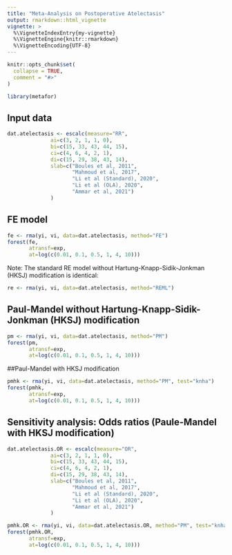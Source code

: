 ```yaml
---
title: "Meta-Analysis on Postoperative Atelectasis"
output: rmarkdown::html_vignette
vignette: >
  %\VignetteIndexEntry{my-vignette}
  %\VignetteEngine{knitr::rmarkdown}
  %\VignetteEncoding{UTF-8}
---
```


```r
knitr::opts_chunk$set(
  collapse = TRUE,
  comment = "#>"
)
```

```r
library(metafor)
```


## Input data
```r
dat.atelectasis <- escalc(measure="RR",
              ai=c(3, 2, 1, 1, 0),
              bi=c(15, 33, 43, 44, 15),
              ci=c(4, 6, 4, 2, 1),
              di=c(15, 29, 38, 43, 14),
              slab=c("Boules et al, 2011",
                     "Mahmoud et al, 2017",
                     "Li et al (Standard), 2020",
                     "Li et al (OLA), 2020",
                     "Ammar et al, 2021")
              )
```


## FE model

```r
fe <- rma(yi, vi, data=dat.atelectasis, method="FE") 
forest(fe, 
       atransf=exp,
       at=log(c(0.01, 0.1, 0.5, 1, 4, 10)))
```

Note: The standard RE model without Hartung-Knapp-Sidik-Jonkman (HKSJ) modification is identical:
```r
re <- rma(yi, vi, data=dat.atelectasis, method="REML") 
```


## Paul-Mandel without Hartung-Knapp-Sidik-Jonkman (HKSJ) modification 
```r
pm <- rma(yi, vi, data=dat.atelectasis, method="PM") 
forest(pm,
       atransf=exp,
       at=log(c(0.01, 0.1, 0.5, 1, 4, 10)))
```

##Paul-Mandel with HKSJ modification 
```r
pmhk <- rma(yi, vi, data=dat.atelectasis, method="PM", test="knha") 
forest(pmhk,
       atransf=exp,
       at=log(c(0.01, 0.1, 0.5, 1, 4, 10)))
```


## Sensitivity analysis: Odds ratios (Paule-Mandel with HKSJ modification)
```r
dat.atelectasis.OR <- escalc(measure="OR",
              ai=c(3, 2, 1, 1, 0),
              bi=c(15, 33, 43, 44, 15),
              ci=c(4, 6, 4, 2, 1),
              di=c(15, 29, 38, 43, 14),
              slab=c("Boules et al, 2011",
                     "Mahmoud et al, 2017",
                     "Li et al (Standard), 2020",
                     "Li et al (OLA), 2020",
                     "Ammar et al, 2021")
              )
```

```r

pmhk.OR <- rma(yi, vi, data=dat.atelectasis.OR, method="PM", test="knha") 
forest(pmhk.OR,
       atransf=exp,
       at=log(c(0.01, 0.1, 0.5, 1, 4, 10)))
```


